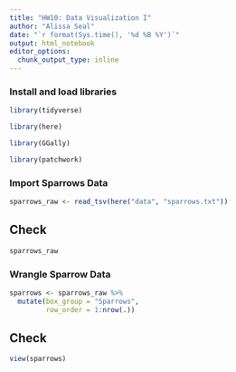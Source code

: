 ```yaml
---
title: "HW10: Data Visualization I"
author: "Alissa Seal"
date: "`r format(Sys.time(), '%d %B %Y')`"
output: html_notebook
editor_options: 
  chunk_output_type: inline
---
```


### Install and load libraries

```r
library(tidyverse)
```

```r
library(here)
```

```r
library(GGally)
```

```r
library(patchwork)
```

### Import Sparrows Data

```r
sparrows_raw <- read_tsv(here("data", "sparrows.txt"))
```

## Check
```r
sparrows_raw
```

### Wrangle Sparrow Data

```r
sparrows <- sparrows_raw %>% 
  mutate(box_group = "Sparrows",
         row_order = 1:nrow(.))
```

## Check
```r
view(sparrows)
```

